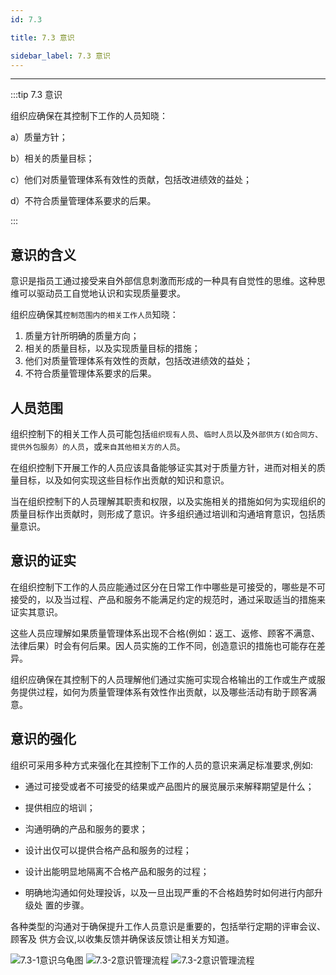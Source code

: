 ```yaml
---
id: 7.3

title: 7.3 意识

sidebar_label: 7.3 意识
---
```


---

:::tip 7.3 意识

组织应确保在其控制下工作的人员知晓：

a）质量方针；

b）相关的质量目标；

c）他们对质量管理体系有效性的贡献，包括改进绩效的益处；

d）不符合质量管理体系要求的后果。

:::

## 意识的含义

意识是指员工通过接受来自外部信息刺激而形成的一种具有自觉性的思维。这种思维可以驱动员工自觉地认识和实现质量要求。

组织应确保其`控制范围内的相关工作人员`知晓：

1. 质量方针所明确的质量方向；
2. 相关的质量目标，以及实现质量目标的措施；
3. 他们对质量管理体系有效性的贡献，包括改进绩效的益处；
4. 不符合质量管理体系要求的后果。

## 人员范围

组织控制下的相关工作人员可能包括`组织现有人员`、`临时人员`以及`外部供方(如合同方、提供外包服务）的人员`，或`来自其他相关方的人员`。

在组织控制下开展工作的人员应该具备能够证实其对于质量方针，进而对相关的质量目标，以及如何实现这些目标作出贡献的知识和意识。

当在组织控制下的人员理解其职责和权限，以及实施相关的措施如何为实现组织的质量目标作出贡献时，则形成了意识。许多组织通过培训和沟通培育意识，包括质量意识。

## 意识的证实

在组织控制下工作的人员应能通过区分在日常工作中哪些是可接受的，哪些是不可接受的，以及当过程、产品和服务不能满足约定的规范时，通过采取适当的措施来证实其意识。

这些人员应理解如果质量管理体系出现不合格(例如：返工、返修、顾客不满意、法律后果）时会有何后果。因人员实施的工作不同，创造意识的措施也可能存在差异。

组织应确保在其控制下的人员理解他们通过实施可实现合格输出的工作或生产或服务提供过程，如何为质量管理体系有效性作出贡献，以及哪些活动有助于顾客满意。

## 意识的强化

组织可采用多种方式来强化在其控制下工作的人员的意识来满足标准要求,例如:

- 通过可接受或者不可接受的结果或产品图片的展览展示来解释期望是什么；

- 提供相应的培训；

- 沟通明确的产品和服务的要求；

- 设计出仅可以提供合格产品和服务的过程；

- 设计出能明显地隔离不合格产品和服务的过程；

- 明确地沟通如何处理投诉，以及一旦出现严重的不合格趋势时如何进行内部升级处 置的步骤。

各种类型的沟通对于确保提升工作人员意识是重要的，包括举行定期的评审会议、顾客及 供方会议,以收集反馈并确保该反馈让相关方知道。

![7.3-1意识乌龟图](/images/7.3-1意识乌龟图.png)
![7.3-2意识管理流程](/images/7.3-2意识管理流程.png)
![7.3-2意识管理流程](/images/7.3-2意识管理流程2.png)

